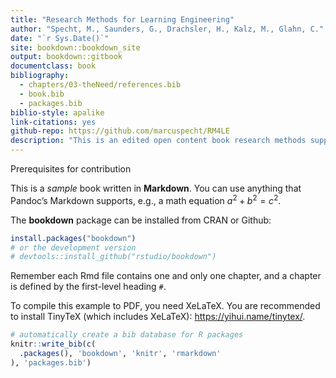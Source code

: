 ```yaml
---
title: "Research Methods for Learning Engineering"
author: "Specht, M., Saunders, G., Drachsler, H., Kalz, M., Glahn, C."
date: "`r Sys.Date()`"
site: bookdown::bookdown_site
output: bookdown::gitbook
documentclass: book
bibliography: 
  - chapters/03-theNeed/references.bib
  - book.bib
  - packages.bib
biblio-style: apalike
link-citations: yes
github-repo: https://github.com/marcuspecht/RM4LE
description: "This is an edited open content book research methods supporting educational innovation and learing engineering."
---
```


Prerequisites for contribution

This is a *sample* book written in **Markdown**. You can use anything that Pandoc's Markdown supports, e.g., a math equation $a^2 + b^2 = c^2$.

The **bookdown** package can be installed from CRAN or Github:

```r
install.packages("bookdown")
# or the development version
# devtools::install_github("rstudio/bookdown")
```

Remember each Rmd file contains one and only one chapter, and a chapter is defined by the first-level heading `#`.

To compile this example to PDF, you need XeLaTeX. You are recommended to install TinyTeX (which includes XeLaTeX): <https://yihui.name/tinytex/>.

```r
# automatically create a bib database for R packages
knitr::write_bib(c(
  .packages(), 'bookdown', 'knitr', 'rmarkdown'
), 'packages.bib')
```
